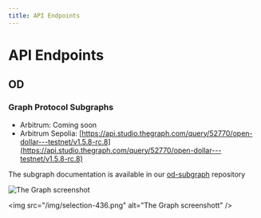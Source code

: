 ```yaml
---
title: API Endpoints
---
```


# API Endpoints

## OD

### Graph Protocol Subgraphs

* Arbitrum: Coming soon
* Arbitrum Sepolia: [https://api.studio.thegraph.com/query/52770/open-dollar---testnet/v1.5.8-rc.8](https://api.studio.thegraph.com/query/52770/open-dollar---testnet/v1.5.8-rc.8)

The subgraph documentation is available in our [od-subgraph](https://github.com/open-dollar/od-subgraph) repository

<img src="/img/selection-436.png" alt="The Graph screenshot" />

\<img src="/img/selection-436.png" alt="The Graph screenshott" />
